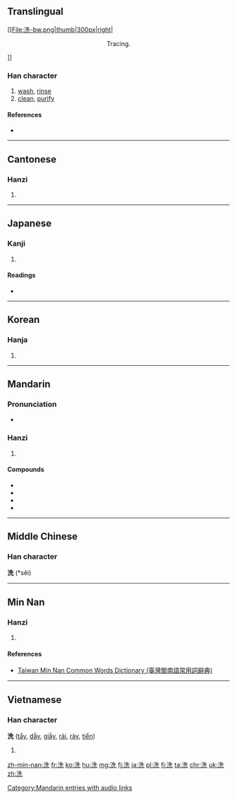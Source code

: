 ==Translingual==
[[File:洗-bw.png|thumb|300px|right|<center>Tracing.</center>]]
===Han character===
{{Han char|rn=85|rad=水|as=06|sn=9|four=3411<sub>1</sub>|canj=水竹土山 (EHGU)|ids=⿰[[氵]][[先]]}}

# [[wash]], [[rinse]]
# [[clean]], [[purify]]

====References====
* {{Han ref|kx=0620.110|dkj=17379|dj=1016.010|hdz=31608.080|uh=6D17|ud=27927|bh=AC7E|bd=44158}}

----

==Cantonese==

===Hanzi===
{{yue-hanzi|jyut=[[sai2]]|y=sai2}}

# {{defn|lang=yue|sort=水06}}

----

==Japanese==

===Kanji===
{{ja-kanji|grade=6|rs=水06}}

# {{defn|lang=ja|sort=水06}}

====Readings====
* {{ja-readings|on=[[せん]] (sen)|kun=[[あらう]] ([[洗う]], arau), [[あらい]] (arai)}}

----

==Korean==

===Hanja===
{{ko-hanja|hangeul=[[세]], [[선]]|eumhun=|rv=se, seon|mr=se, sŏn|y=sey, sen}}

# {{defn|lang=ko|sort=水06}}

----

==Mandarin==

===Pronunciation===
* {{audio|zh-xǐ.ogg|audio|lang=cmn}}

===Hanzi===
{{cmn-hanzi|pin=[[xǐ]] ([[xi3]])|wg=hsi<sup>3</sup>}}

# {{defn|lang=cmn|sort=水06}}

====Compounds====
* {{l|cmn|洗发剂|tr=xǐfàjì}}
* {{l|cmn|洗发精|tr=xǐfàjīng}}
* {{l|cmn|洗发水|tr=xǐfàshuǐ}}
* {{l|cmn|洗头|tr=xǐtóu}}

[[Category:Mandarin entries with audio links]]

----

==Middle Chinese==
===Han character===
'''洗''' (*sěi)<!--note: asterisk indicates that this character appears more than four times in the 700 poems covered by "T’ang Poetic Vocabulary" by Hugh M. Stimson, Far Eastern Publications, Yale Univ. 1976-->

----

==Min Nan==

===Hanzi===
{{nan-hanzi|tlpa=sé (se<sup>2</sup>), sué (sue<sup>2</sup>)}}

# {{defn|lang=nan|sort=水06}}

====References====
*[http://twblg.dict.edu.tw/holodict_new/result_detail.jsp?n_no=5143&curpage=1&sample=%E6%B4%97&radiobutton=1&querytarget=1&limit=20&pagenum=2&rowcount=28 Taiwan Min Nan Common Words Dictionary (臺灣閩南語常用詞辭典)]

----

==Vietnamese==

===Han character===
'''洗''' ([[tẩy]], [[dẫy]], [[giẫy]], [[rải]], [[rảy]], [[tiển]])

# {{defn|lang=vi}}

[[zh-min-nan:洗]]
[[fr:洗]]
[[ko:洗]]
[[hu:洗]]
[[mg:洗]]
[[fj:洗]]
[[ja:洗]]
[[pl:洗]]
[[fi:洗]]
[[ta:洗]]
[[chr:洗]]
[[uk:洗]]
[[zh:洗]]